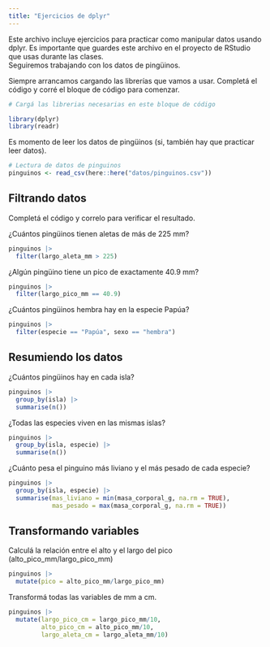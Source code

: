 ```yaml
---
title: "Ejercicios de dplyr"
---
```


Este archivo incluye ejercicios para practicar como manipular datos usando dplyr. Es importante que guardes este archivo en el proyecto de RStudio que usas durante las clases.  
Seguiremos trabajando con los datos de pingüinos. 

Siempre arrancamos cargando las librerías que vamos a usar. Completá el código y corré el bloque de código para comenzar. 

```r
# Cargá las librerias necesarias en este bloque de código

library(dplyr)
library(readr)

```

Es momento de leer los datos de pingüinos (si, también hay que practicar leer datos). 

```r
# Lectura de datos de pinguinos
pinguinos <- read_csv(here::here("datos/pinguinos.csv"))
```


## Filtrando datos

Completá el código y correlo para verificar el resultado. 

¿Cuántos pingüinos tienen aletas de más de 225 mm? 

```r
pinguinos |> 
  filter(largo_aleta_mm > 225)
```

¿Algún pingüino tiene un pico de exactamente 40.9 mm?

```r
pinguinos |> 
  filter(largo_pico_mm == 40.9)
```

¿Cuántos pingüinos hembra hay en la especie Papúa? 

```r
pinguinos |> 
  filter(especie == "Papúa", sexo == "hembra")
```

## Resumiendo los datos

¿Cuántos pingüinos hay en cada isla?

```r
pinguinos |> 
  group_by(isla) |> 
  summarise(n())
```

¿Todas las especies viven en las mismas islas?

```r
pinguinos |> 
  group_by(isla, especie) |> 
  summarise(n())
```

¿Cuánto pesa el pinguino más liviano y el más pesado de cada especie?

```r
pinguinos |> 
  group_by(isla, especie) |> 
  summarise(mas_liviano = min(masa_corporal_g, na.rm = TRUE),
            mas_pesado = max(masa_corporal_g, na.rm = TRUE))
```

## Transformando variables

Calculá la relación entre el alto y el largo del pico (alto_pico_mm/largo_pico_mm)

```r
pinguinos |> 
  mutate(pico = alto_pico_mm/largo_pico_mm)
```
Transformá todas las variables de mm a cm. 

```r
pinguinos |> 
  mutate(largo_pico_cm = largo_pico_mm/10,
         alto_pico_cm = alto_pico_mm/10,
         largo_aleta_cm = largo_aleta_mm/10)
```


